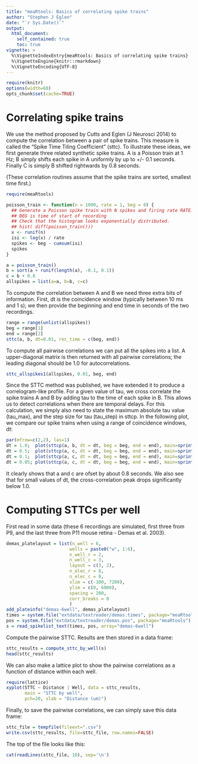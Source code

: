 ```yaml
---
title: "meaRtools: Basics of correlating spike trains"
author: "Stephen J Eglen"
date: "`r Sys.Date()`"
output:
  html_document:
    self_contained: true
    toc: true
vignette: >
  %\VignetteIndexEntry{meaRtools: Basics of correlating spike trains}
  %\VignetteEngine{knitr::rmarkdown}
  %\VignetteEncoding{UTF-8}
---
```


```r
require(knitr)
options(width=60)
opts_chunk$set(cache=TRUE)
```


# Correlating spike trains

We use the method proposed by Cutts and Eglen (J Neurosci 2014) to
compute the correlation between a pair of spike trains.  This measure
is called the "Spike Time Tiling Coefficient" (sttc).  To illustrate
these ideas, we first generate three related synthetic spike trains.
A is a Poisson train at 1 Hz; B simply shifts each spike in A
uniformly by up to +/- 0.1 seconds.  Finally C is simply B shifted
rightwards by 0.8 seconds.

(These correlation routines assume that the spike trains are sorted, smallest
time first.)


```r
require(meaRtools)
```

```r
poisson_train <- function(n = 1000, rate = 1, beg = 0) {
  ## Generate a Poisson spike train with N spikes and firing rate RATE.
  ## BEG is time of start of recording
  ## Check that the histogram looks exponentially distributed.
  ## hist( diff(poisson_train()))
  x <- runif(n)
  isi <- log(x) / rate
  spikes <- beg - cumsum(isi)
  spikes
}

a = poisson_train()
b = sort(a + runif(length(a), -0.1, 0.1))
c = b + 0.8
allspikes = list(a=a, b=b, c=c)
```

To compute the correlation between A and B we need three extra bits of
information.  First, dt is the coincidence window (typically between
10 ms and 1 s); we then provide the beginning and end time in seconds
of the two recordings.

```r
range = range(unlist(allspikes))
beg = range[1]
end = range[2]
sttc(a, b, dt=0.01, rec_time = c(beg, end))
```

To compute all pairwise correlations we can put all the spikes into a
list.  A upper-diagonal matrix is then returned with all pairwise
correlations; the leading diagonal should be 1.0 for autocorrelations.

```r
sttc_allspikes1(allspikes, 0.01, beg, end)
```

Since the STTC method was published, we have extended it to produce a
correlogram-like profile. For a given value of tau, we cross correlate
the spike trains A and B by adding tau to the time of each spike in B.
This allows us to detect correlations when there are temporal delays.
For this calculation, we simply also need to state the maximum
absolute tau value (tau_max), and the step size for tau (tau_step) in
sttcp.  In the following plot, we compare our spike trains when using
a range of coincidence windows, dt:


```r
par(mfrow=c(2,2), las=1)
dt = 1.0;  plot(sttcp(a, b, dt = dt, beg = beg, end = end), main=sprintf("a x b: dt = %.3f",dt))
dt = 0.5;  plot(sttcp(a, c, dt = dt, beg = beg, end = end), main=sprintf("a x c: dt = %.3f",dt))
dt = 0.1;  plot(sttcp(a, c, dt = dt, beg = beg, end = end), main=sprintf("a x c: dt = %.3f",dt))
dt = 0.05; plot(sttcp(a, c, dt = dt, beg = beg, end = end), main=sprintf("a x c: dt = %.3f",dt))
```

It clearly shows that a and c are ofset by about 0.8 seconds.  We also
see that for small values of dt, the cross-correlation peak drops
significantly below 1.0.

# Computing STTCs per well

First read in some data (these 6 recordings are simulated, first three
from P9, and the last three from P11 mouse retina - Demas et
al. 2003).


```r
demas_platelayout = list(n_well = 6,
                        wells = paste0("w", 1:6),
                        n_well_r = 2,
                        n_well_c = 3,
                        layout = c(3, 2),
                        n_elec_r = 8,
                        n_elec_c = 8,
                        xlim = c(-100, 7200),
                        ylim = c(0, 6000),
                        spacing = 200,
                        corr_breaks = 0
                        )
add_plateinfo("demas-6well", demas_platelayout)
times = system.file("extdata/textreader/demas.times", package="meaRtools")
pos = system.file("extdata/textreader/demas.pos", package="meaRtools")
s = read_spikelist_text(times, pos, array="demas-6well")
```

Compute the pairwise STTC.  Results are then stored in a data frame:

```r
sttc_results = compute_sttc_by_well(s)
head(sttc_results)
```

We can also make a lattice plot to show the pairwise correlations as a
function of distance within each well.

```r
require(lattice)
xyplot(STTC ~ Distance | Well, data = sttc_results,
       main = "STTC by well",
       pch=20, xlab = "Distance (um)")
```

Finally, to save the pairwise correlations, we can simply save this
data frame:


```r
sttc_file = tempfile(fileext=".csv")
write.csv(sttc_results, file=sttc_file, row.names=FALSE)
```

The top of the file looks like this:

```r
cat(readLines(sttc_file, 10), sep='\n')
```

<!--This file can be rendered using rmarkdown::render("sttc.Rmd")   -->

